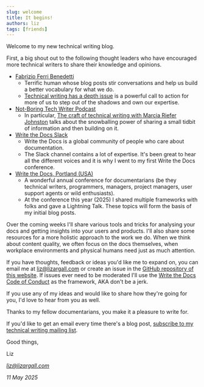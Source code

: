 ```yaml
---
slug: welcome
title: It begins!
authors: liz
tags: [friends]
---
```


Welcome to my new technical writing blog. 

First, a big shout out to the following thought leaders who have encouraged more technical writers to share their knowledge and opinions. 
* [Fabrizio Ferri Benedetti](https://passo.uno/)
    * Terrific human whose blog posts stir conversations and help us build a better vocabulary for what we do.
    * [Technical writing has a depth issue](https://passo.uno/tech-writing-depth-issue/) is a powerful call to action for more of us to step out of the shadows and own our expertise.
* [Not-Boring Tech Writer Podcast](https://thenotboringtechwriter.com/)
    * In particular, [The craft of technical writing with Marcia Riefer Johnston](https://thenotboringtechwriter.com/episodes/the-craft-of-technical-writing-with-marcia-riefer-johnston) talks about the snowballing power of sharing a small tidbit of information and then building on it.
* [Write the Docs Slack](https://www.writethedocs.org/slack/)
    * Write the Docs is a global community of people who care about documentation. 
    * The Slack channel contains a lot of expertise. It's been great to hear all the different voices and it is why I went to my first Write the Docs conference.
* [Write the Docs, Portland (USA)](https://www.writethedocs.org/conf/portland/2025/)
   * A wonderful annual conference for documentarians (be they technical writers, programmers, managers, project managers, user support agents or wild enthusiasts).
   * At the conference this year (2025) I shared multiple frameworks with folks and gave a Lightning Talk. These topics will form the basis of my initial blog posts.

Over the coming weeks I'll share various tools and tricks for analysing your docs and getting insights into your users and products. I'll also share some resources for a more holistic approach to the work we do. When we think about content quality, we often focus on the docs themselves, when workplace environments and physical humans need just as much attention.

If you have thoughts, feedback or ideas you'd like me to expand on, you can email me at liz@lizargall.com or create an issue in the [GitHub repository of this website](https://github.com/lizargall/lizargall.github.io/issues). If issues ever need to be moderated I'll use the [Write the Docs Code of Conduct](https://www.writethedocs.org/conf/portland/2025/code-of-conduct/) as the framework, AKA don't be a jerk.

If you use any of my ideas and would like to share how they're going for you, I'd love to hear from you as well.

Thanks to my fellow documentarians, you make it a pleasure to write for.

If you'd like to get an email every time there's a blog post, [subscribe to my technical writing mailing list](https://mailchi.mp/520551e04a4d/documentarians-rock). 

Good things,

Liz

*liz@lizargall.com*

*11 May 2025* 
